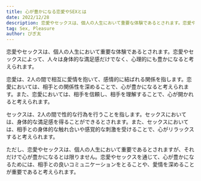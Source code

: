 ```yaml
---
title: 心が豊かになる恋愛やSEXとは
date: 2022/12/28
description: 恋愛やセックスは、個人の人生において重要な体験であるとされます。恋愛やセックスによって、人々は身体的な満足感だけでなく、心理的にも豊かになると考えられます。
tag: Sex, Pleasure
author: ぴぎ太
---
```



恋愛やセックスは、個人の人生において重要な体験であるとされます。恋愛やセックスによって、人々は身体的な満足感だけでなく、心理的にも豊かになると考えられます。

恋愛は、2人の間で相互に愛情を抱いて、感情的に結ばれる関係を指します。恋愛においては、相手との関係性を深めることで、心が豊かになると考えられます。また、恋愛においては、相手を信頼し、相手を理解することで、心が開かれると考えられます。

セックスは、2人の間で性的な行為を行うことを指します。セックスにおいては、身体的な満足感を得ることができるとされます。また、セックスにおいては、相手との身体的な触れ合いや感覚的な刺激を受けることで、心がリラックスすると考えられます。

ただし、恋愛やセックスは、個人の人生において重要であるとされますが、それだけで心が豊かになるとは限りません。恋愛やセックスを通じて、心が豊かになるためには、相手との良いコミュニケーションをとることや、愛情を深めることが重要であると考えられます。